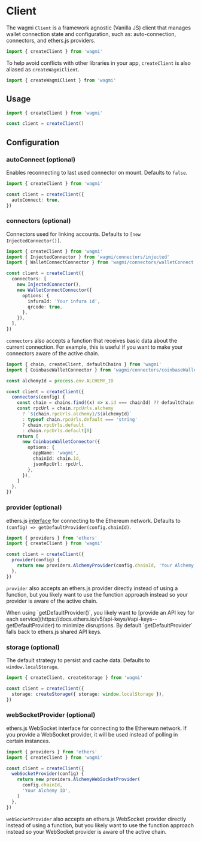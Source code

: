 
# Client

The wagmi `Client` is a framework agnostic (Vanilla JS) client that manages wallet connection state and configuration, such as: auto-connection, connectors, and ethers.js providers.

```ts
import { createClient } from 'wagmi'
```

To help avoid conflicts with other libraries in your app, `createClient` is also aliased as `createWagmiClient`.

```ts
import { createWagmiClient } from 'wagmi'
```

## Usage

```ts
import { createClient } from 'wagmi'

const client = createClient()
```

## Configuration

### autoConnect (optional)

Enables reconnecting to last used connector on mount. Defaults to `false`.

```ts {4}
import { createClient } from 'wagmi'

const client = createClient({
  autoConnect: true,
})
```

### connectors (optional)

Connectors used for linking accounts. Defaults to `[new InjectedConnector()]`.

```ts {6-14}
import { createClient } from 'wagmi'
import { InjectedConnector } from 'wagmi/connectors/injected'
import { WalletConnectConnector } from 'wagmi/connectors/walletConnect'

const client = createClient({
  connectors: [
    new InjectedConnector(),
    new WalletConnectConnector({
      options: {
        infuraId: 'Your infura id',
        qrcode: true,
      },
    }),
  ],
})
```

`connectors` also accepts a function that receives basic data about the current connection. For example, this is useful if you want to make your connectors aware of the active chain.

```ts {5}
import { chain, createClient, defaultChains } from 'wagmi'
import { CoinbaseWalletConnector } from 'wagmi/connectors/coinbaseWallet'

const alchemyId = process.env.ALCHEMY_ID

const client = createClient({
  connectors(config) {
    const chain = chains.find((x) => x.id === chainId) ?? defaultChain
    const rpcUrl = chain.rpcUrls.alchemy
      ? `${chain.rpcUrls.alchemy}/${alchemyId}`
      : typeof chain.rpcUrls.default === 'string'
      ? chain.rpcUrls.default
      : chain.rpcUrls.default[0]
    return [
      new CoinbaseWalletConnector({
        options: {
          appName: 'wagmi',
          chainId: chain.id,
          jsonRpcUrl: rpcUrl,
        },
      }),
    ]
  },
})
```

### provider (optional)

ethers.js [interface](https://docs.ethers.io/v5/api/providers) for connecting to the Ethereum network. Defaults to `(config) => getDefaultProvider(config.chainId)`.

```ts {5-7}
import { providers } from 'ethers'
import { createClient } from 'wagmi'

const client = createClient({
  provider(config) {
    return new providers.AlchemyProvider(config.chainId, 'Your Alchemy ID')
  },
})
```

`provider` also accepts an ethers.js provider directly instead of using a function, but you likely want to use the function approach instead so your provider is aware of the active chain.

<Callout emoji="💡">
  When using `getDefaultProvider()`, you likely want to [provide an API key for
  each
  service](https://docs.ethers.io/v5/api-keys/#api-keys--getDefaultProvider) to
  minimize disruptions. By default `getDefaultProvider` falls back to ethers.js
  shared API keys.
</Callout>

### storage (optional)

The default strategy to persist and cache data. Defaults to `window.localStorage`.

```ts {4}
import { createClient, createStorage } from 'wagmi'

const client = createClient({
  storage: createStorage({ storage: window.localStorage }),
})
```

### webSocketProvider (optional)

ethers.js WebSocket interface for connecting to the Ethereum network. If you provide a WebSocket provider, it will be used instead of polling in certain instances.

```ts {5-7}
import { providers } from 'ethers'
import { createClient } from 'wagmi'

const client = createClient({
  webSocketProvider(config) {
    return new providers.AlchemyWebSocketProvider(
      config.chainId,
      'Your Alchemy ID',
    )
  },
})
```

`webSocketProvider` also accepts an ethers.js WebSocket provider directly instead of using a function, but you likely want to use the function approach instead so your WebSocket provider is aware of the active chain.
